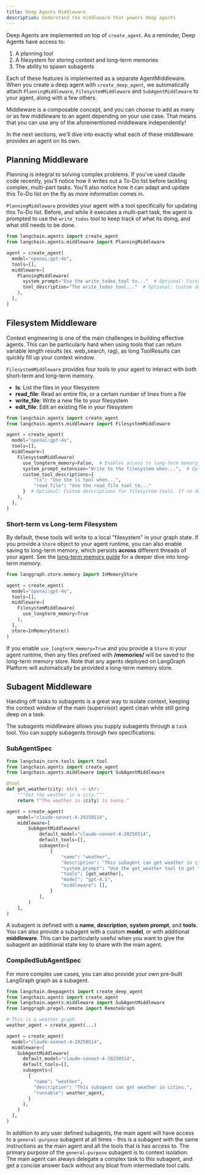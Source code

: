 ```yaml
---
title: Deep Agents Middleware
description: Understand the middleware that powers deep agents
---
```


Deep Agents are implemented on top of `create_agent`. As a reminder, Deep Agents have access to:

1. A planning tool
2. A filesystem for storing context and long-term memories
3. The ability to spawn subagents

Each of these features is implemented as a separate AgentMiddleware. When you create a deep agent with `create_deep_agent`, we automatically attach `PlanningMiddleware`, `FilesystemMiddleware` and `SubAgentMiddleware` to your agent, along with a few others.

Middleware is a composable concept, and you can choose to add as many or as few middleware to an agent depending on your use case. That means that you can use any of the aforementioned middleware independently!

In the next sections, we'll dive into exactly what each of these middleware provides an agent on its own.

## Planning Middleware

Planning is integral to solving complex problems. If you've used claude code recently, you'll notice how it writes out a To-Do list before tackling complex, multi-part tasks. You'll also notice how it can adapt and update this To-Do list on the fly as more information comes in.

`PlanningMiddleware` provides your agent with a tool specifically for updating this To-Do list. Before, and while it executes a multi-part task, the agent is prompted to use the `write_todos` tool to keep track of what its doing, and what still needs to be done.

```python
from langchain.agents import create_agent
from langchain.agents.middleware import PlanningMiddleware

agent = create_agent(
  model="openai:gpt-4o",
  tools=[],
  middleware=[
    PlanningMiddleware(
      system_prompt="Use the write_todos_tool to..."  # Optional: Custom addition to the system prompt to instruct when and how the to-do list should be utilized. If not provided, default instructions are used
      tool_description="The write_todos tool..."  # Optional: Custom description for the write_todos tool. If not provided, a default description is used.
    ),
  ],
)
```

## Filesystem Middleware

Context engineering is one of the main challenges in building effective agents. This can be particularly hard when using tools that can return variable length results (ex. web_search, rag), as long ToolResults can quickly fill up your context window.

`FilesystemMiddleware` provides four tools to your agent to interact with both short-term and long-term memory.

- **ls**: List the files in your filesystem
- **read_file**: Read an entire file, or a certain number of lines from a file
- **write_file**: Write a new file to your filesystem
- **edit_file**: Edit an existing file in your filesystem

```python
from langchain.agents import create_agent
from langchain.agents.middleware import FilesystemMiddleware

agent = create_agent(
  model="openai:gpt-4o",
  tools=[],
  middleware=[
    FilesystemMiddleware(
      use_longterm_memory=False,  # Enables access to long-term memory, defaults to False
      system_prompt_extension="Write to the filesystem when...",  # Optional custom addition to the system prompt to instruct when and how the filesystem tools should be utilized. If not provided, default instructions are used
      custom_tool_descriptions={
          "ls": "Use the ls tool when...",
          "read_file": "Use the read_file tool to..."
      }  # Optional: Custom descriptions for filesystem tools. If no description is provided for a tool, a default is used.
    ),
  ],
)
```

### Short-term vs Long-term Filesystem

By default, these tools will write to a local "filesystem" in your graph state. If you provide a `Store` object to your agent runtime, you can also enable saving to long-term memory, which persists **across** different threads of your agent. See the [long-term memory guide](/oss/python/langchain/long-term-memory) for a deeper dive into long-term memory.

```python
from langgraph.store.memory import InMemoryStore

agent = create_agent(
  model="openai:gpt-4o",
  tools=[],
  middleware=[
    FilesystemMiddleware(
      use_longterm_memory=True
    ),
  ],
  store=InMemoryStore()
)
```

If you enable `use_longterm_memory=True` and you provide a `Store` in your agent runtime, then any files prefixed with **/memories/** will be saved to the long-term memory store. Note that any agents deployed on LangGraph Platform will automatically be provided a long-term memory store.

## Subagent Middleware

Handing off tasks to subagents is a great way to isolate context, keeping the context window of the main (supervisor) agent clean while still going deep on a task.

The subagents middleware allows you supply subagents through a `task` tool. You can supply subagents through two specifications:

### SubAgentSpec

```python
from langchain_core.tools import tool
from langchain.agents import create_agent
from langchain.agents.middleware import SubAgentMiddleware

@tool
def get_weather(city: str) -> str:
    """Get the weather in a city."""
    return f"The weather in {city} is sunny."

agent = create_agent(
    model="claude-sonnet-4-20250514",
    middleware=[
        SubAgentMiddleware(
            default_model="claude-sonnet-4-20250514",
            default_tools=[],
            subagents=[
                {
                    "name": "weather",
                    "description": "This subagent can get weather in cities.",
                    "system_prompt": "Use the get_weather tool to get the weather in a city.",
                    "tools": [get_weather],
                    "model": "gpt-4.1",
                    "middleware": [],
                }
            ],
        )
    ],
)
```

A subagent is defined with a **name**, **description**, **system prompt**, and **tools**. You can also provide a subagent with a custom **model**, or with additional **middleware**. This can be particularly useful when you want to give the subagent an additional state key to share with the main agent.

### CompiledSubAgentSpec

For more complex use cases, you can also provide your own pre-built LangGraph graph as a subagent.

```python
from langchain.deepagents import create_deep_agent
from langchain.agents import create_agent
from langchain.agents.middleware import SubAgentMiddleware
from langgraph.pregel.remote import RemoteGraph

# This is a weather graph
weather_agent = create_agent(...)

agent = create_agent(
  model="claude-sonnet-4-20250514",
  middleware=[
    SubAgentMiddleware(
      default_model="claude-sonnet-4-20250514",
      default_tools=[],
      subagents=[
        {
          "name": "weather",
          "description": "This subagent can get weather in cities.",
          "runnable": weather_agent,
        }
      ],
    )
  ],
)
```

In addition to any user defined subagents, the main agent will have access to a `general-purpose` subagent at all times - this is a subagent with the same instructions as the main agent and all the tools that is has access to. The primary purpose of the `general-purpose` subagent is to context isolation. The main agent can always delegate a complex task to this subagent, and get a concise answer back without any bloat from intermediate tool calls.
